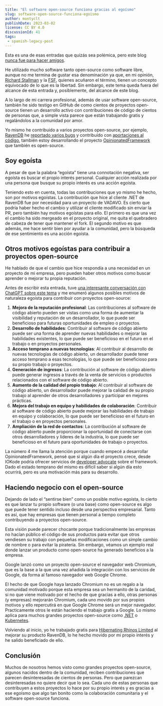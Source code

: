 ```yaml
---
title: "El software open-source funciona gracias al egoísmo"
slug: software-open-source-funciona-egoismo
author: montyclt
publishDate: 2023-03-02
license: CC BY 4.0
discussionId: 41
tags:
 - spanish-legacy-post
---
```


Esta es una de esas entradas que quizás sea polémica, pero este blog [nunca fue
para hacer
amigos](https://iokode.blog/post/2022/mi-opinion-sobre-los-bootcamps-de-programacion).

He utilizado mucho software tanto open-source como software libre, aunque no me
termina de gustar esa denominación ya que, en mi opinión, [Richard
Stallman](https://es.wikipedia.org/wiki/Richard_Stallman) y la
[FSF](https://www.fsf.org/), quienes acuñaron el término, tienen un concepto
equivocado de lo que es la libertad. Sin embargo, este tema queda fuera del
alcance de esta entrada y, posiblemente, del alcance de este blog.

A lo largo de mi carrera profesional, además de usar software open-source,
también he sido testigo en GitHub de como cientos de proyectos open-source
tienen un desarrollo activo con contribuciones de código de cientos de personas
que, a simple vista parece que están trabajando gratis y regalándolos a la
comunidad por amor.

Yo mismo he contribuido a varios proyectos open-source, por ejemplo,
[RavenDB](https://ravendb.net/) he [reportado varios
bugs](https://groups.google.com/g/ravendb/search?q=author%3Agoogle%40ivanmontilla.es)
y contribuído con [aportaciones al
código](https://github.com/ravendb/ravendb/commit/4bf41ae8d67d1e119e29b4506b18b51341853283),
también estoy desarrollando el proyecto
[OpinionatedFramework](https://github.com/iokode/OpinionatedFramework) que
también es open-source.

## Soy egoísta

A pesar de que la palabra “egoísta” tiene una connotación negativa, ser egoísta
es buscar el propio interés personal. Cualquier acción realizada por una persona
que busque su propio interés es una acción egoista.

Teniendo esto en cuenta, todas las contribuciones que yo mismo he hecho, son por
motivos egoístas. La contribución que hice al cliente .NET de RavenDB fue por
necesidad para un proyecto de VADAVO. Es cierto que podría haber hecho el cambio
y utilizar el cliente modificado sin enviar la PR, pero también hay motivos
egoístas para ello. El primero es que una vez el cambio ha sido mergeado en el
proyecto original, me quita el quebradero de cabeza de tener que mantener el
fork. El segundo motivo es que además, me hace sentir bien por ayudar a la
comunidad, pero la búsqueda de ese sentimiento es una acción egoísta.

## Otros motivos egoístas para contribuir a proyectos open-source

He hablado de que el cambio que hice respondía a una necesidad en un proyecto de
mi empresa, pero pueden haber otros motivos como buscar aprender o mejorar tu
propia reputación.

Antes de escribir esta entrada, tuve [una interesante conversación con ChatGPT
sobre este tema](https://sharegpt.com/c/kOibMnE) y me enumeró algunos posibles
motivos de naturaleza egoísta para contribuir con proyectos open-source:

1. **Mejora de la reputación profesional**: Las contribuciones al software de
   código abierto pueden ser vistas como una forma de aumentar la visibilidad y
   reputación de un desarrollador, lo que puede ser beneficioso para futuras
   oportunidades de empleo o proyectos.
2. **Desarrollo de habilidades**: Contribuir al software de código abierto puede
   ser una forma de aprender nuevas habilidades o mejorar las habilidades
   existentes, lo que puede ser beneficioso en el futuro en el trabajo o en
   proyectos personales.
3. **Acceso temprano a nuevas tecnologías**: Al contribuir al desarrollo de
   nuevas tecnologías de código abierto, un desarrollador puede tener acceso
   temprano a esas tecnologías, lo que puede ser beneficioso para su propio
   trabajo o proyectos.
4. **Generación de ingresos**: La contribución al software de código abierto
   puede generar ingresos a través de la venta de servicios o productos
   relacionados con el software de código abierto.
5. **Aumento de la calidad del propio trabajo**: Al contribuir al software de
   código abierto, un desarrollador puede mejorar la calidad de su propio
   trabajo al aprender de otros desarrolladores y participar en mejores
   prácticas.
6. **Mejora del trabajo en equipo y habilidades de colaboración**: Contribuir al
   software de código abierto puede mejorar las habilidades de trabajo en equipo
   y colaboración, lo que puede ser beneficioso en el futuro en el trabajo o en
   proyectos personales.
7. **Ampliación de la red de contactos**: La contribución al software de código
   abierto puede proporcionar la oportunidad de conectarse con otros
   desarrolladores y líderes de la industria, lo que puede ser beneficioso en el
   futuro para oportunidades de trabajo o proyectos.

La número 4 me llama la atención porque cuando empecé a desarrollar
OpinionatedFramework, pensé que si algún día el proyecto crece, desde IOKode
podría ofrecer servicios de [developer
advocate](https://www.freecodecamp.org/news/what-the-heck-is-a-developer-advocate-87ab4faccfc4/)
sobre el framework. Dado el estado temprano del mismo es difícil saber si algún
día esto ocurrirá, pero es una motivación más para su desarrollo.

## Haciendo negocio con el open-source

Dejando de lado el “sentirse bien” como un posible motivo egoísta, lo cierto es
que lanzar tu propio software (o una base) como open-source es algo que puede
tener sentido incluso desde una perspectiva empresarial. Tanto es así, que hay
empresas que tienen personal a tiempo completo contribuyendo a proyectos
open-source.

Esta visión puede parecer chocante porque tradicionalmente las empresas no
hacían público el código de sus productos para evitar que otros vendiesen su
trabajo con pequeñas modificaciones como un simple cambio de nombre o para
evitar la piratería. Sin embargo, véamos un ejemplo real donde lanzar un
producto como open-source ha generado beneficios a la empresa.

Google lanzó como un proyecto open-source el navegador web Chromium, que es la
base a la que una vez añadida la integración con los servicios de Google, da
forma al famoso navegador web Google Chrome.

El hecho de que Google haya lanzado Chromium no es un regalo a la comunidad
motivado porque esta empresa sea un hermanito de la caridad, si no que viene
motivado por el hecho de que gracias a ello, otras personas (y empresas)
mejorarán Chromium, cada uno movido por sus propios motivos y ello repercutirá
en que Google Chrome será un mejor navegador. Practicamente otros le están
haciendo el trabajo gratis a Google. Lo mismo aplica para muchos grandes
proyectos open-source como [.NET](https://dotnet.microsoft.com) o
[Kubernetes](https://kubernetes.io).

Volviendo al inicio, yo he trabajado gratis para [Hibernating Rhinos
Limited](https://hibernatingrhinos.com/) al mejorar su producto RavenDB, lo he
hecho movido por mi propio interés y he salido beneficiado de ello.

## Conclusión

Muchos de nosotros hemos visto como grandes proyectos open-source, algunos
nacidos dentro de la comunidad, reciben contribuciones que parecen
desinteresadas de cientos de personas. Pero que parezcan desinteresadas no
quiere decir que lo sea. Cada uno de estas personas que contribuyen a estos
proyectos lo hace por su propio interés y es gracias a ese egoísmo que algo tan
bonito como la colaboración comunitaria y el software open-source funciona.
